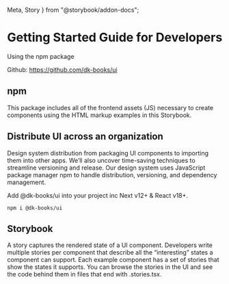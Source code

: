   Meta,
  Story
} from "@storybook/addon-docs";

<Meta title="Getting Started/Developers" />

# Getting Started Guide for Developers
Using the npm package

Github: https://github.com/dk-books/ui

## npm

This package includes all of the frontend assets (JS) necessary to create components using the HTML markup examples in this Storybook.

## Distribute UI across an organization

Design system distribution from packaging UI components to importing them into other apps. We’ll also uncover time-saving techniques to streamline versioning and release.
Our design system uses JavaScript package manager npm to handle distribution, versioning, and dependency management.

Add @dk-books/ui into your project inc Next v12+ & React v18+.

 	npm i @dk-books/ui

## Storybook 

A story captures the rendered state of a UI component. Developers write multiple stories per component that describe all the “interesting” states a component can support.
Each example component has a set of stories that show the states it supports. You can browse the stories in the UI and see the code behind them in files that end with .stories.tsx. 

